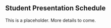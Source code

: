## Student Presentation Schedule {-}

\vspace{5mm}

This is a placeholder. More details to come. 

\pagebreak